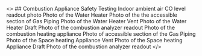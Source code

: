 <>
    <ShowOrHide visible={props.project.data_.combustion_safety_tests}>
        ## Combustion Appliance Safety Testing
    </ShowOrHide>
    <Repeatable path="combustion_safety_tests">
        <LabelValue
            label="Appliance Type"
            path="appliance_type"
            parent={props.project}
        />
        <Photo
            id="indoor_ambient_air_co_level_photo"
            label="Indoor ambient air CO level - Photo"
            parent={props.project}
        >
            Indoor ambient air CO level readout photo
        </Photo>
        <LabelValue
            label="Does the ambient CO test pass?"
            path="ambient_CO_test"
            parent={props.project}
        />
        <ShowOrHide
            path="appliance_type"
            value="Gas/Oil Water Heater"
            parent={props.project}
        >
            <Photo
                id="water_heater_photo"
                label="Water heater - Photo"
                parent={props.project}
            >
                Photo of the Water Heater
            </Photo>
            <Photo
                id="water_heater_pipe_connection_leak_check_photo"
                label="Pipe Connection Leak Check - Photo"
                parent={props.project}
            >
                Photo of the the accessible section of Gas Piping
            </Photo>
            <LabelValue
                label="Does the gas leak detection test pass?"
                path="water_heater_gas_leak_detection_test"
                parent={props.project}
            />
            <Photo
                id="water_heater_vent_photo"
                label="Water Heater Vent - Photo"
                parent={props.project}
            >
                Photo of the Water Heater Vent
            </Photo>
            <Photo
                id="water_heater_draft_photo"
                label="Water Heater Draft – Photo"
                parent={props.project}
            >
                Photo of the Water Heater Draft
            </Photo>
            <LabelValue
                label="Does the spillage test(s) pass?"
                path="water_heater_spillage_test"
                parent={props.project}
            />
            <Photo
                id="water_heater_co_measurement_photo"
                label="Water heater CO measurement – Photo "
                parent={props.project}
            >
                Photo of the combustion analyzer readout
            </Photo>
            <LabelValue
                label="Does the undiluted CO test pass?"
                path="water_heater_undiluted_CO_test"
                parent={props.project}
            />
        </ShowOrHide>
        <ShowOrHide
            path="appliance_type"
            value="Gas/Oil Furnace/Boiler"
            parent={props.project}
        >
            <Photo
                id="space_heating_appliance_photo"
                label="Space Heating Appliance - Photo"
                parent={props.project}
            >
                Photo of the combustion heating appliance
            </Photo>
            <Photo
                id="space_heating_pipe_connection_leak_check_photo"
                label="Pipe Connection Leak Check - Photo"
                parent={props.project}
            >
                Photo of accessible section of the Gas Piping
            </Photo>
            <LabelValue
                label="Does the gas leak detection test pass?"
                path="space_heating_gas_leak_detection_test"
                parent={props.project}
            />
            <Photo
                id="space_heating_appliance_vent_photo"
                label="Space heating Appliance Vent - Photo"
                parent={props.project}
            >
                Photo of the Space heating Appliance Vent
            </Photo>
            <Photo
                id="space_heating_appliance_draft_photo"
                label="Space heating Appliance Draft – Photo"
                parent={props.project}
            >
                Photo of the Space heating Appliance Draft
            </Photo>
            <LabelValue
                label="Does the spillage test(s) pass?"
                path="space_heating_spillage_test"
                parent={props.project}
            />
            <Photo
                id="space_heating_appliance_co_measurement_photo"
                label="Space heating Appliance CO measurement – Photo "
                parent={props.project}
            >
                Photo of the combustion analyzer readout
            </Photo>
            <LabelValue
                label="Does the undiluted CO test pass?"
                path="space_heating_undiluted_CO_test"
                parent={props.project}
            />
        </ShowOrHide>
    </Repeatable>
</>
